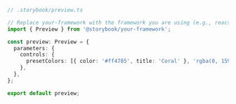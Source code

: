 ```ts
// .storybook/preview.ts

// Replace your-framework with the framework you are using (e.g., react, vue3)
import { Preview } from '@storybook/your-framework';

const preview: Preview = {
  parameters: {
    controls: {
      presetColors: [{ color: '#ff4785', title: 'Coral' }, 'rgba(0, 159, 183, 1)', '#fe4a49'],
    },
  },
};

export default preview;
```
